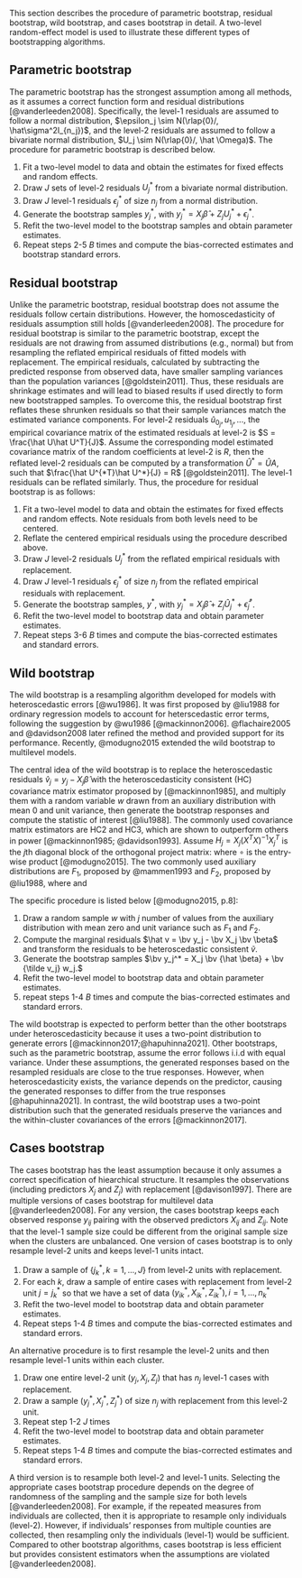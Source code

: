 This section describes the procedure of parametric bootstrap, residual bootstrap, wild bootstrap, and cases bootstrap in detail. <!-- ML: I didn't describe wild bootstrap in my section. Would you say the wild bootstrap is under residual bootstrap? --> A two-level random-effect model is used to illustrate these different types of bootstrapping algorithms. 

## Parametric bootstrap 

The parametric bootstrap has the strongest assumption among all methods, as it assumes a correct function form and residual distributions [@vanderleeden2008]. Specifically, the level-1 residuals are assumed to follow a normal distribution, $\epsilon_j \sim N(\rlap{0}/, \hat\sigma^2I_{n_j})$, and the level-2 residuals are assumed to follow a bivariate normal distribution, $U_j \sim N(\rlap{0}/, \hat \Omega)$. <!-- ML: bivariate or multivariate normal? and I saw Winnie used e while Yichi used epsilon. Also, use bold symbols to be consistent with Winnie's. --> The procedure for parametric bootstrap is described below.

1. Fit a two-level model to data and obtain the estimates for fixed effects and random effects.
2. Draw $J$ sets of level-2 residuals $U_j^*$ from a bivariate normal distribution.
3. Draw $J$ level-1 residuals $\epsilon_j^*$ of size $n_j$ from a normal distribution.
4. Generate the bootstrap samples $y_j^*$, with $y_j^* = X_j\hat \beta + Z_jU_j^* + \epsilon_j^*$. <!-- ML: need to explain \hat \beta -->
5. Refit the two-level model to the bootstrap samples and obtain parameter estimates.
6. Repeat steps 2-5 $B$ times and compute the bias-corrected estimates and bootstrap standard errors. 

## Residual bootstrap 

Unlike the parametric bootstrap, residual bootstrap does not assume the residuals follow certain distributions. However, the homoscedasticity of residuals assumption still holds [@vanderleeden2008]. The procedure for residual bootstrap is similar to the parametric bootstrap, except the residuals are not drawing from assumed distributions (e.g., normal) but from resampling the reflated empirical residuals of fitted models with replacement. The empirical residuals, calculated by subtracting the predicted response from observed data, <!-- ML: for the u's I don't think it's simply subtraction; they are empirical Bayes estimates. --> have smaller sampling variances than the population variances [@goldstein2011]. Thus, these residuals are shrinkage estimates and will lead to biased results if used directly to form new bootstrapped samples. To overcome this, the residual bootstrap first reflates these shrunken residuals so that their sample variances match the estimated variance components. For level-2 residuals $\hat u_{0_j}, u_{1_j},...$, the empirical covariance matrix of the estimated residuals at level-2 is $S = \frac{\hat U\hat U^T}{J}$. Assume the corresponding model estimated covariance matrix of the random coefficients at level-2 is $R$, then the reflated level-2 residuals can be computed by a transformation $\hat U^* = \hat UA$, such that $\frac{\hat U^{*T}\hat U^*}{J} = R$ [@goldstein2011]. The level-1 residuals can be reflated similarly. Thus, the procedure for residual bootstrap is as follows:
<!-- ML: What you described above is from Carpenter et al., which is the residual_cgr procedure. The "residual" procedure in bootmlm calculates the model-implied (not sample) covariance matrix of $\hat u$ (of length $J \times r$), denoted as $T_\hat{u}$, and then transform $\hat U$ to $L L^{-1}_\hat{u} \hat u$, where $L_\hat{u}$ is the lower triangular matrix for the Cholesky decomposition of $T_\hat{u}$ such that $L_\hat{u} L^\top_\hat{u} = T_\hat{u}$ and $L$ is the Cholesky decomposition of $T$. -->
<!-- the empirical variance is $s_{\tilde u}^2 = \sum_{j=1}^{J} \tilde u_{0_j}/J$ and the reflated level-2 residuals can be computed as $\sqrt{\frac{\hat \tau}{s_{\tilde u}^2\tilde u_{0_j}}}$. Similarly, the reflated level-1 residuals can be computed as $\sqrt{\frac{\hat \sigma}{s_{\tilde \epsilon}^2\tilde \epsilon_{ij}}}$ where $s_{\tilde \epsilon}^2 = \sum_{j=1}^{J} \tilde \epsilon_{ij}/J$ is the empirical variance of level-1 residuals.  -->

1. Fit a two-level model to data and obtain the estimates for fixed effects and random effects. Note residuals from both levels need to be centered.
2. Reflate the centered empirical residuals using the procedure described above.
3. Draw $J$ level-2 residuals $U_j^*$ from the reflated empirical residuals with replacement.
4. Draw $J$ level-1 residuals $\epsilon_{j}^*$ of size $n_j$ from the reflated empirical residuals with replacement.
5. Generate the bootstrap samples, $y^*$, with $y_j^* = X_j\hat\beta + Z_j\hat U_j^* + \hat \epsilon_{j}^*$.
<!-- 5. After sampled residuals, back transform these residuals by $\hat U = \hat U^*A^{-1}$. Then generate the bootstrap samples, $y^*$, with $y_j^* = X_j\hat\beta + Z_j\hat U_j + \hat \epsilon_j$. -->
6. Refit the two-level model to bootstrap data and obtain parameter estimates.
7. Repeat steps 3-6 $B$ times and compute the bias-corrected estimates and standard errors. 

## Wild bootstrap

The wild bootstrap is a resampling algorithm developed for models with heteroscedastic errors [@wu1986]. It was first proposed by @liu1988 for ordinary regression models to account for heterscedastic error terms, following the suggestion by @wu1986 [@mackinnon2006]. @flachaire2005 and @davidson2008 later refined the method and provided support for its performance. Recently, @modugno2015 extended the wild bootstrap to multilevel models.
<!-- The wild bootstrap assumes the error terms to be mutually independent, which is clearly violated in MLM. To address this issue, @modugno2015 proposed to generate data using marginal residuals. -->

The central idea of the wild bootstrap is to replace the heteroscedastic residuals $\hat v_j = y_j -  X_j \hat \beta$ with the heteroscedasticity consistent (HC) covariance matrix estimator proposed by [@mackinnon1985], and multiply them with a random variable $w$ drawn from an auxiliary distribution with mean 0 and unit variance, then generate the bootstrap responses and compute the statistic of interest [@liu1988]. <!-- ML: the previous sentence can be broken down into two --> The commonly used covariance matrix estimators are HC2 and HC3, which are shown to outperform others in power [@mackinnon1985; @davidson1993]. Assume $H_j = X_j(X^TX)^{-1}X_j^T$ is the $j$th diagonal block of the orthogonal project matrix:
\begin{equation}
\text{HC}_2: \tilde v_j = \text{diag}(I_{n_j} - H_j)^{-1/2} \circ \hat v_j 
\end{equation}
\begin{equation}
\text{HC}_3: \tilde v_j = \text{diag}(I_{n_j} - H_j) \circ \hat v_j,
\end{equation}
where $\circ$ is the entry-wise product [@modugno2015]. The two commonly used auxiliary distributions are $F_1$, proposed by @mammen1993 and $F_2$, proposed by @liu1988, where 
\begin{equation}
  F_1: w =
  \begin{cases}
    -(\sqrt{5} -1) /2 \ \ \text{with probability} & p = (\sqrt{5} + 1)/2 \sqrt{5})\\
    (\sqrt{5} + 1) /2  \ \ \text{with probability} & p = 1 - p
  \end{cases}
\end{equation}
and
\begin{equation}
  F_2: w =
  \begin{cases}
    1 \ \ \text{with probability} & p = \frac{1}{2}\\
    -1 \ \ \text{with probability} & p = \frac{1}{2}
  \end{cases}
\end{equation}

The specific procedure is listed below [@modugno2015, p.8]:

<!-- ML: I tend to think of this as a procedure within residual bootstrap, where you can have a subsection, and can say which part is different. Also, is the procedure below for MLM? Do they resample the u's and the e's separately? -->
1. Draw a random sample $w$ with $j$ number of values from the auxiliary distribution with mean zero and unit variance such as $F_1$ and $F_2$.
2. Compute the marginal residuals $\hat v = \bv y_j - \bv X_j \bv \beta$ <!-- ML: missing subscript for v_j? --> and transform the residuals to be heteroscedastic consistent $\tilde v$.
3. Generate the bootstrap samples $\bv y_j^* = X_j \bv {\hat \beta} + \bv {\tilde v_j} w_j.$
4. Refit the two-level model to bootstrap data and obtain parameter estimates.
5. repeat steps 1-4 $B$ times and compute the bias-corrected estimates and standard errors. 

The wild bootstrap is expected to perform better than the other bootstraps under heteroscedasticity because it uses a two-point distribution to generate errors [@mackinnon2017;@hapuhinna2021]. Other bootstraps, such as the parametric bootstrap, assume the error follows i.i.d with equal variance. Under these assumptions, the generated responses based on the resampled residuals are close to the true responses. However, when heteroscedasticity exists, the variance depends on the predictor, causing the generated responses to differ from the true responses [@hapuhinna2021]. In contrast, the wild bootstrap uses a two-point distribution such that the generated residuals preserve the variances and the within-cluster covariances of the errors [@mackinnon2017]. 

## Cases bootstrap 

The cases bootstrap has the least assumption because it only assumes a correct specification of hiearchical structure. It resamples the observations (including predictors $X_j$ and $Z_j$) with replacement [@davison1997]. There are multiple versions of cases bootstrap for multilevel data [@vanderleeden2008]. For any version, the cases bootstrap keeps each observed response $y_{ij}$ pairing with the observed predictors $X_{ij}$ and $Z_{ij}$. Note that the level-1 sample size could be different from the original sample size when the clusters are unbalanced. One version of cases bootstrap is to only resample level-2 units and keeps level-1 units intact.

1. Draw a sample of $\{j^*_k, k = 1,...,J\}$ from level-2 units with replacement. 
2. For each $k$, draw a sample of entire cases with replacement from level-2 unit $j = j^*_k$ so that we have a set of data ${(y_{ik}^*, X_{ik}^*, Z_{ik}^*), i = 1,...,n_k^*}$
3. Refit the two-level model to bootstrap data and obtain parameter estimates.
4. Repeat steps 1-4 $B$ times and compute the bias-corrected estimates and standard errors. 

An alternative procedure is to first resample the level-2 units and then resample level-1 units within each cluster. 

1. Draw one entire level-2 unit $(y_j, X_j, Z_j)$ that has $n_j$ level-1 cases with replacement.
2. Draw a sample $(y_j^*, X_j^*, Z_j^*)$ of size $n_j$ with replacement from this level-2 unit.
3. Repeat step 1-2 $J$ times
4. Refit the two-level model to bootstrap data and obtain parameter estimates.
5. Repeat steps 1-4 $B$ times and compute the bias-corrected estimates and standard errors. 

A third version is to resample both level-2 and level-1 units. <!-- ML: I'm not sure how this version is different from the previous version -->
Selecting the appropriate cases bootstrap procedure depends on the degree of randomness of the sampling and the sample size for both levels [@vanderleeden2008]. For example, if the repeated measures from individuals are collected, then it is appropriate to resample only individuals (level-2). However, if individuals' responses from multiple counties are collected, then resampling only the individuals (level-1) would be sufficient. <!-- ML: do you mean resampling individuals within counties? Meaning that the counties are fixed (which is inconsistent with MLM)? And do you mean countries? --> Compared to other bootstrap algorithms, cases bootstrap is less efficient but provides consistent estimators when the assumptions are violated [@vanderleeden2008]. 